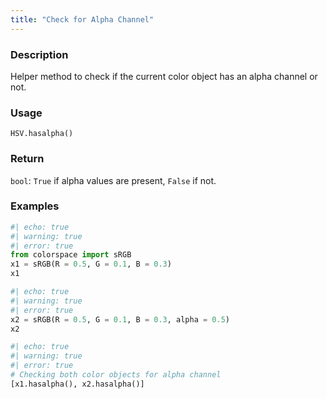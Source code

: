 ```yaml
---
title: "Check for Alpha Channel"
---
```


### Description

Helper method to check if the current color object has
an alpha channel or not.

### Usage

<pre><code class='language-python'>HSV.hasalpha()</code></pre>

### Return

<code>bool</code>: `True` if alpha values are present, `False` if not.

### Examples

```python
#| echo: true
#| warning: true
#| error: true
from colorspace import sRGB
x1 = sRGB(R = 0.5, G = 0.1, B = 0.3)
x1
```

```python
#| echo: true
#| warning: true
#| error: true
x2 = sRGB(R = 0.5, G = 0.1, B = 0.3, alpha = 0.5)
x2
```

```python
#| echo: true
#| warning: true
#| error: true
# Checking both color objects for alpha channel
[x1.hasalpha(), x2.hasalpha()]
```



